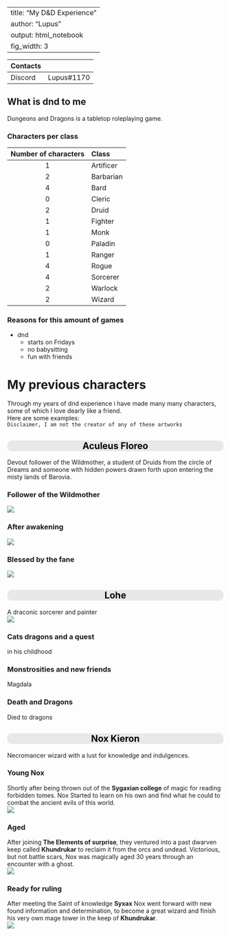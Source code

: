 <style>
.character {
    color: black;
    background: #E8E8E8;
    text-align:center;
    border-radius: 10px;
}
.compact {
margin-top:1px;
}
</style>

---
title: "My D&D Experience"
author: "Lupus"
output: html_notebook
fig_width: 3
---

|Contacts||
--------|-
|Discord|Lupus#1170|  
## What is dnd to me  {.tabset .tabset-fade .tabset-pills } 
Dungeons and Dragons is a tabletop roleplaying game.  

### Characters per class 

|Number of characters | Class|
|:------------:|:----------|
|1            | Artificer|
|2            | Barbarian|
|4            | Bard|
|0            | Cleric|
|2            | Druid|
|1            | Fighter|
|1            | Monk|
|0            | Paladin|
|1            | Ranger|
|4            | Rogue|
|4            | Sorcerer|
|2            | Warlock|
|2            | Wizard|






### Reasons for this amount of games
* dnd
  + starts on Fridays
  + no babysitting
  + fun with friends
  

  
# My previous characters {.tabset .tabset-fade .tabset-pills }
Through my years of dnd experience i have made many many characters, some of which I love dearly like a friend.  
Here are some examples:  
`Disclaimer, I am not the creator of any of these artworks`

## Aculeus Floreo {.tabset .tabset-fade .tabset-pills .character}
Devout follower of the Wildmother, a student of Druids from the circle of Dreams and someone with hidden powers drawn forth upon entering the misty lands of Barovia.

### Follower of the Wildmother 
![](D:\dndstuff\Char-pics\Aculeus\6e05df0a979db753571cb234dafd25dc.jpg)

### After awakening 
![](D:\dndstuff\Char-pics\Aculeus\86c8e7a5246ecbcb74c7d27431e4b062.jpg)

### Blessed by the fane
![](D:\dndstuff\Char-pics\Aculeus\86c8e7a5246ecbcb74c7d27431e4b062.png)

## Lohe {.tabset .tabset-fade .tabset-pills .character}
A draconic sorcerer and painter  
![](D:\dndstuff\Char-pics\Stalker_Lohe.png)

### Cats dragons and a quest
in his childhood

### Monstrosities and new friends
Magdala

### Death and Dragons
Died to dragons  



## Nox Kieron {.tabset .tabset-fade .tabset-pills .character}
Necromancer wizard with a lust for knowledge and indulgences.

### Young Nox
Shortly after being thrown out of the **Sygaxian college** of magic for reading forbidden tomes. Nox Started to learn on his own and find what he could to combat the ancient evils of this world.  
![](D:\dndstuff\Char-pics\Nox_Young.jpg)

### Aged
After joining **The Elements of surprise**, they ventured into a past dwarven keep called **Khundrukar** to reclaim it from the orcs and undead. Victorious, but not battle scars, Nox was magically aged 30 years through an encounter with a ghost.   
![](D:\dndstuff\Char-pics\Nox_Aged.jpg)

### Ready for ruling
After meeting the Saint of knowledge **Syxax** Nox went forward with new found information and determination, to become a great wizard and finish his very own mage tower in the keep of **Khundrukar**.  
![](D:\dndstuff\Char-pics\Nox_old_groomed.jpg)

  

